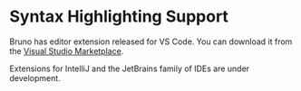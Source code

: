 # Syntax Highlighting Support

Bruno has editor extension released for VS Code. You can download it from the [Visual Studio Marketplace](https://marketplace.visualstudio.com/items?itemName=bruno-api-client.bruno).

Extensions for IntelliJ and the JetBrains family of IDEs are under development.
